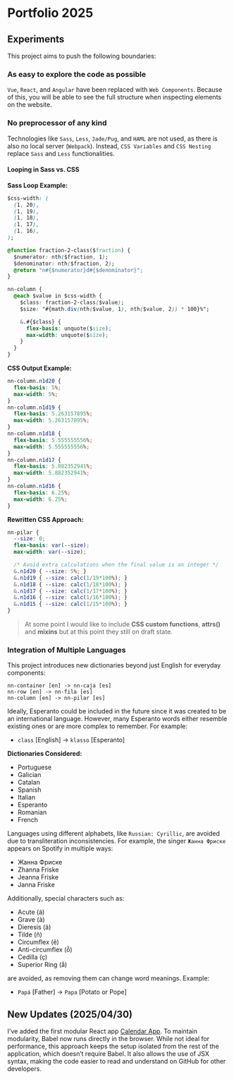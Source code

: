 
<Meta title="Documentation/Portfolio 2025" />

# Portfolio 2025

## Experiments

This project aims to push the following boundaries:

### As easy to explore the code as possible

`Vue`, `React`, and `Angular` have been replaced with `Web Components`. Because of this, you will be able to see the full structure when inspecting elements on the website.

### No preprocessor of any kind

Technologies like `Sass`, `Less`, `Jade/Pug`, and `HAML` are not used, as there is also no local server (`Webpack`). Instead, `CSS Variables` and `CSS Nesting` replace `Sass` and `Less` functionalities.

#### Looping in Sass vs. CSS

**Sass Loop Example:**

```css
$css-width: (
  (1, 20),
  (1, 19),
  (1, 18),
  (1, 17),
  (1, 16),
);

@function fraction-2-class($fraction) {
  $numerator: nth($fraction, 1);
  $denominator: nth($fraction, 2);
  @return "n#{$numerator}d#{$denominator}";
}

nn-column {
  @each $value in $css-width {
    $class: fraction-2-class($value);
    $size: "#{math.div(nth($value, 1), nth($value, 2)) * 100}%";

    &.#{$class} {
      flex-basis: unquote($size);
      max-width: unquote($size);
    }
  }
}
```

**CSS Output Example:**

```css
nn-column.n1d20 {
  flex-basis: 5%;
  max-width: 5%;
}
nn-column.n1d19 {
  flex-basis: 5.263157895%;
  max-width: 5.263157895%;
}
nn-column.n1d18 {
  flex-basis: 5.555555556%;
  max-width: 5.555555556%;
}
nn-column.n1d17 {
  flex-basis: 5.882352941%;
  max-width: 5.882352941%;
}
nn-column.n1d16 {
  flex-basis: 6.25%;
  max-width: 6.25%;
}
```

**Rewritten CSS Approach:**

```css
nn-pilar {
  --size: 0;
  flex-basis: var(--size);
  max-width: var(--size);

  /* Avoid extra calculations when the final value is an integer */
  &.n1d20 { --size: 5%; }
  &.n1d19 { --size: calc(1/19*100%); }
  &.n1d18 { --size: calc(1/18*100%); }
  &.n1d17 { --size: calc(1/17*100%); }
  &.n1d16 { --size: calc(1/16*100%); }
  &.n1d15 { --size: calc(1/15*100%); }
}
```

> At some point I would like to include **CSS custom functions**, **attrs()** and **mixins** but at this point they still on draft state.

### Integration of Multiple Languages

This project introduces new dictionaries beyond just English for everyday components:

```
nn-container [en] -> nn-caja [es]
nn-row [en] -> nn-fila [es]
nn-column [en] -> nn-pilar [es]
```

Ideally, Esperanto could be included in the future since it was created to be an international language. However, many Esperanto words either resemble existing ones or are more complex to remember. For example:

- `class` [English] → `klasso` [Esperanto]

**Dictionaries Considered:**

- Portuguese  
- Galician  
- Catalan  
- Spanish  
- Italian  
- Esperanto  
- Romanian  
- French  

Languages using different alphabets, like `Russian: Cyrillic`, are avoided due to transliteration inconsistencies. For example, the singer `Жанна Фриске` appears on Spotify in multiple ways:

- Жанна Фриске  
- Zhanna Friske  
- Jeanna Friske  
- Janna Friske  

Additionally, special characters such as:

- Acute (á)  
- Grave (à)  
- Dieresis (ä)  
- Tilde (ñ)  
- Circumflex (ê)  
- Anti-circumflex (ȭ)  
- Cedilla (ç)  
- Superior Ring (å)  

are avoided, as removing them can change word meanings. Example:

- `Papá` [Father] → `Papa` [Potato or Pope]

## New Updates (2025/04/30)

I've added the first modular React app [Calendar App](https://jmiguelrivas.github.io/calendar/calendar.html). To maintain modularity, Babel now runs directly in the browser. While not ideal for performance, this approach keeps the setup isolated from the rest of the application, which doesn’t require Babel. It also allows the use of JSX syntax, making the code easier to read and understand on GitHub for other developers.